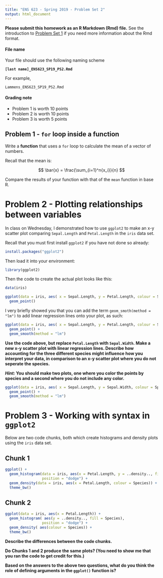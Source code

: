 ```yaml
---
title: "ENS 623 - Spring 2019 - Problem Set 2"
output: html_document
---
```


**Please submit this homework as an R Markdown (Rmd) file.**
See the introduction to [Problem Set 1](http://mlammens.github.io/ENS-623-Research-Stats/problem_sets/Problem-set-1.html) if you need more information about the Rmd format.

#### File name

Your file should use the following naming scheme

**`[last name]_ENS623_SP19_PS2.Rmd`**

For example, 

`Lammens_ENS623_SP19_PS2.Rmd`

#### Grading note

* Problem 1 is worth 10 points
* Problem 2 is worth 10 points
* Problem 3 is worth 5 points



## Problem 1 - `for` loop inside a function

Write a **function** that uses a `for` loop to calculate the mean of a vector of numbers.

Recall that the mean is:

$$
\bar{x} = \frac{\sum_{i=1}^n{x_i}}{n}
$$

Compare the results of your function with that of the `mean` function in base R.

# Problem 2 - Plotting relationships between variables

In class on Wednesday, I demonstrated how to use `ggplot2` to make an x-y scatter plot comparing `Sepal.Length` and `Petal.Length` in the `iris` data set.

Recall that you must first install `ggplot2` if you have not done so already:

```r
install.packages("ggplot2")
```

Then load it into your environment:

```r
library(ggplot2)
```

Then the code to create the actual plot looks like this:

```r
data(iris)

ggplot(data = iris, aes( x = Sepal.Length, y = Petal.Length, colour = Species )) + 
  geom_point()
```

I very briefly showed you that you can add the term `geom_smoth(method = "lm")` to add linear regression lines onto your plot, as such:


```r
ggplot(data = iris, aes( x = Sepal.Length, y = Petal.Length, colour = Species )) + 
  geom_point() +
  geom_smooth(method = "lm")

```

**Use the code above, but replace `Petal.Length` with `Sepal.Width`. Make a new x-y scatter plot with linear regression lines. Describe how accounting for the three different species might influence how you interpret your data, in comparison to an x-y scatter plot where you do not seperate the species.**

***Hint:* You should make two plots, one where you color the points by species and a second where you do not include any color.**

```r
ggplot(data = iris, aes( x = Sepal.Length, y = Sepal.Width, colour = Species )) + 
  geom_point() +
  geom_smooth(method = "lm")

```


# Problem 3 - Working with syntax in `ggplot2`

Below are two code chunks, both which create histograms and density plots using the `iris` data set.

## Chunk 1

```r
ggplot() +
  geom_histogram(data = iris, aes(x = Petal.Length, y = ..density.., fill = Species), 
                 position = "dodge") +
  geom_density(data = iris, aes(x = Petal.Length, colour = Species)) +
  theme_bw() 
```

## Chunk 2

```r
ggplot(data = iris, aes(x = Petal.Length)) +
  geom_histogram( aes(y = ..density.., fill = Species), 
                 position = "dodge") +
  geom_density( aes(colour = Species)) +
  theme_bw() 
```

**Describe the differences between the code chunks.**

**Do Chunks 1 and 2 produce the same plots? (You need to show me that you ran the code to get credit for this.)**

**Based on the answers to the above two questions, what do you think the role of defining arguments in the `ggplot()` function is?**
